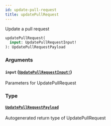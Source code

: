 ```yaml
---
id: update-pull-request
title: updatePullRequest
---
```


Update a pull request

```graphql
updatePullRequest(
  input: UpdatePullRequestInput!
): UpdatePullRequestPayload

```

### Arguments

#### `input` ([`UpdatePullRequestInput!`](/docs/api/inputs/update-pull-request-input))

Parameters for UpdatePullRequest

### Type

#### [`UpdatePullRequestPayload`](/docs/api/objects/update-pull-request-payload)

Autogenerated return type of UpdatePullRequest

